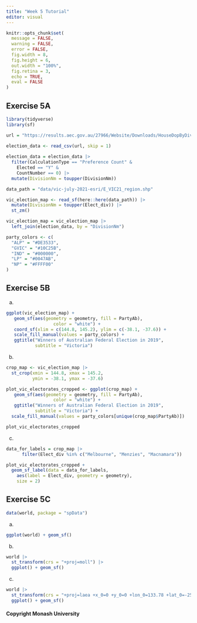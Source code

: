 ```yaml
---
title: "Week 5 Tutorial"
editor: visual
---
```


```r
knitr::opts_chunk$set(
  message = FALSE,
  warning = FALSE, 
  error = FALSE,
  fig.width = 8,
  fig.height = 6,
  out.width = "100%",
  fig.retina = 3,
  echo = TRUE,
  eval = FALSE
)
```

## Exercise 5A

```r
library(tidyverse)
library(sf)
```

```r
url = "https://results.aec.gov.au/27966/Website/Downloads/HouseDopByDivisionDownload-27966.csv"

election_data <- read_csv(url, skip = 1)
  
election_data = election_data |>
  filter(CalculationType == "Preference Count" &
    Elected == "Y" &
    CountNumber == 0) |>
  mutate(DivisionNm = toupper(DivisionNm))
```

```r
data_path = "data/vic-july-2021-esri/E_VIC21_region.shp" 

vic_election_map <- read_sf(here::here(data_path)) |>
  mutate(DivisionNm = toupper(Elect_div)) |>
  st_zm()

vic_election_map = vic_election_map |>
  left_join(election_data, by = "DivisionNm")
```

```r
party_colors <- c(
  "ALP" = "#DE3533",
  "GVIC" = "#10C25B",
  "IND" = "#000000",
  "LP" = "#0047AB",
  "NP" = "#FFFF00"
)
```

## Exercise 5B

a)  

```r
ggplot(vic_election_map) +
   geom_sf(aes(geometry = geometry, fill = PartyAb), 
                  color = "white") + 
   coord_sf(xlim = c(144.8, 145.2), ylim = c(-38.1, -37.6)) +
   scale_fill_manual(values = party_colors) + 
   ggtitle("Winners of Australian Federal Election in 2019", 
           subtitle = "Victoria")
```

b)  

```r
crop_map <- vic_election_map |> 
  st_crop(xmin = 144.8, xmax = 145.2,
          ymin = -38.1, ymax = -37.6)

plot_vic_electorates_cropped <- ggplot(crop_map) +
   geom_sf(aes(geometry = geometry, fill = PartyAb), 
                  color = "white") + 
   ggtitle("Winners of Australian Federal Election in 2019", 
           subtitle = "Victoria") +
  scale_fill_manual(values = party_colors[unique(crop_map$PartyAb)]) 

plot_vic_electorates_cropped
```

c)  

```r
data_for_labels = crop_map |> 
      filter(Elect_div %in% c("Melbourne", "Menzies", "Macnamara"))

plot_vic_electorates_cropped +
  geom_sf_label(data = data_for_labels,
    aes(label = Elect_div, geometry = geometry),
    size = 2)
```

## Exercise 5C

```r
data(world, package = "spData")
```

a.  

```r
ggplot(world) + geom_sf()
```

b.  

```r
world |> 
  st_transform(crs = "+proj=moll") |> 
  ggplot() + geom_sf()
```

c.  

```r
world |> 
  st_transform(crs = "+proj=laea +x_0=0 +y_0=0 +lon_0=133.78 +lat_0=-25.27") |> 
  ggplot() + geom_sf()
```

#### Copyright Monash University
